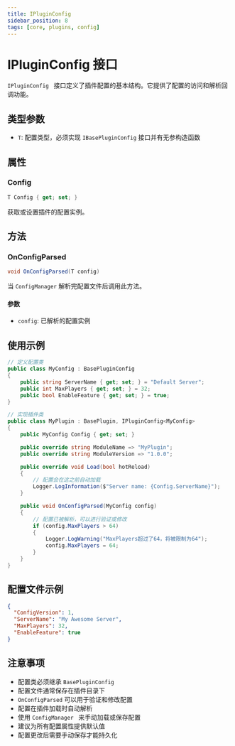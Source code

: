 ```yaml
---
title: IPluginConfig
sidebar_position: 8
tags: [core, plugins, config]
---
```


# IPluginConfig  接口

`IPluginConfig ` 接口定义了插件配置的基本结构。它提供了配置的访问和解析回调功能。

## 类型参数

- `T`: 配置类型，必须实现 `IBasePluginConfig` 接口并有无参构造函数

## 属性

### Config
```csharp
T Config { get; set; }
```

获取或设置插件的配置实例。

## 方法

### OnConfigParsed
```csharp
void OnConfigParsed(T config)
```

当 `ConfigManager` 解析完配置文件后调用此方法。

#### 参数
- `config`: 已解析的配置实例

## 使用示例

```csharp
// 定义配置类
public class MyConfig : BasePluginConfig
{
    public string ServerName { get; set; } = "Default Server";
    public int MaxPlayers { get; set; } = 32;
    public bool EnableFeature { get; set; } = true;
}

// 实现插件类
public class MyPlugin : BasePlugin, IPluginConfig<MyConfig>
{
    public MyConfig Config { get; set; }

    public override string ModuleName => "MyPlugin";
    public override string ModuleVersion => "1.0.0";

    public override void Load(bool hotReload)
    {
        // 配置会在这之前自动加载
        Logger.LogInformation($"Server name: {Config.ServerName}");
    }

    public void OnConfigParsed(MyConfig config)
    {
        // 配置已被解析，可以进行验证或修改
        if (config.MaxPlayers > 64)
        {
            Logger.LogWarning("MaxPlayers超过了64，将被限制为64");
            config.MaxPlayers = 64;
        }
    }
}
```

## 配置文件示例

```json
{
  "ConfigVersion": 1,
  "ServerName": "My Awesome Server",
  "MaxPlayers": 32,
  "EnableFeature": true
}
```

## 注意事项

- 配置类必须继承 `BasePluginConfig`
- 配置文件通常保存在插件目录下
- `OnConfigParsed` 可以用于验证和修改配置
- 配置在插件加载时自动解析
- 使用 `ConfigManager ` 来手动加载或保存配置
- 建议为所有配置属性提供默认值
- 配置更改后需要手动保存才能持久化
